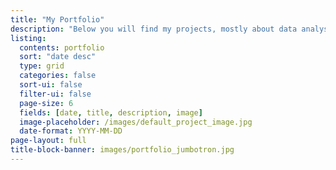 ```yaml
---
title: "My Portfolio"
description: "Below you will find my projects, mostly about data analysis. I mainly use Python, SQL, and Tableau."
listing:
  contents: portfolio
  sort: "date desc"
  type: grid
  categories: false
  sort-ui: false
  filter-ui: false
  page-size: 6
  fields: [date, title, description, image]
  image-placeholder: /images/default_project_image.jpg
  date-format: YYYY-MM-DD
page-layout: full
title-block-banner: images/portfolio_jumbotron.jpg
---
```

